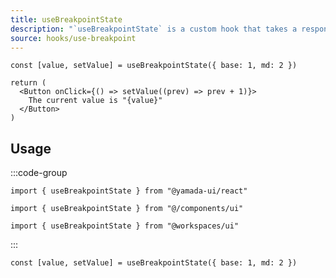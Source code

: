 ```yaml
---
title: useBreakpointState
description: "`useBreakpointState` is a custom hook that takes a responsive object as an initial state and returns a state corresponding to the current breakpoint."
source: hooks/use-breakpoint
---
```


```tsx preview functional client
const [value, setValue] = useBreakpointState({ base: 1, md: 2 })

return (
  <Button onClick={() => setValue((prev) => prev + 1)}>
    The current value is "{value}"
  </Button>
)
```

## Usage

:::code-group

```tsx [package]
import { useBreakpointState } from "@yamada-ui/react"
```

```tsx [alias]
import { useBreakpointState } from "@/components/ui"
```

```tsx [monorepo]
import { useBreakpointState } from "@workspaces/ui"
```

:::

```tsx
const [value, setValue] = useBreakpointState({ base: 1, md: 2 })
```
